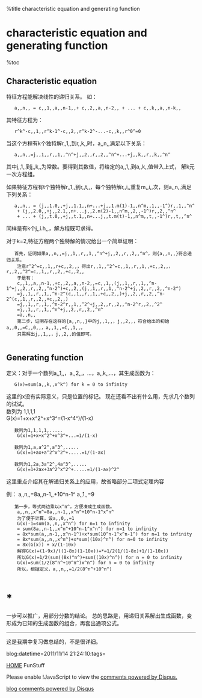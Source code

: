 %title characteristic equation and generating function


=characteristic equation and generating function=

%toc

==Characteristic equation==
特征方程能解决线性的递归关系。
如：
    a,,n,, = c,,1,,a,,n-1,,+ c,,2,,a,,n-2,, + ... + c,,k,,a,,n-k,,
其特征方程为：
    r^k^-c,,1,,r^k-1^-c,,2,,r^k-2^-...-c,,k,,r^0^=0
当这个方程有k个独特解r,,1,,到r,,k,,时，a,,n,,满足以下关系：
    a,,n,,=j,,1,,r,,1,,^n^+j,,2,,r,,2,,^n^+...+j,,k,,r,,k,,^n^
其中j,,1,,到j,,k,,为常数。要得到其数值，将给定的a,,1,,到a,,k,,值带入上式，
解k元一次方程组。

如果特征方程有t个独特解r,,1,,到r,,t,,，每个独特解r,,i,,重复m,,i,,次，则a,,n,,满足下列关系：
    a,,n,, = (j,,1.0,,+j,,1.1,,n+...+j,,1.m(1)-1,,n^m,,1,,-1^)r,,1,,^n^<br>
    + (j,,2.0,,+j,,2.1,,n+...j,,2.m(2)-1,,n^m,,2,,-1^)r,,2,,^n^<br>
    + ... + (j,,t.0,,+j,,t.1,,n+...j,,t.m(t)-1,,n^m,,t,,-1^)r,,t,,^n^
同样是有k个j,,i.h,,，解方程既可求得。

对于k=2,特征方程两个独特解的情况给出一个简单证明：
    首先，证明如果a,,n,,=j,,1,,r,,1,,^n^+j,,2,,r,,2,,^n^，则{a,,n,,}符合递归关系。<br>
    注意r^2^=c,,1,,r+c,,2,,，得出r,,1,,^2^=c,,1,,r,,1,,+c,,2,,，r,,2,,^2^=c,,1,,r,,2,,+c,,2,,<br>
    于是有：<br>
    c,,1,,a,,n-1,,+c,,2,,a,,n-2,,=c,,1,,(j,,1,,r,,1,,^n-1^+j,,2,,r,,2,,^n-2^)+c,,2,,(j,,1,,r,,1,,^n-2^+j,,2,,r,,2,,^n-2^)<br>
    =j,,1,,r,,1,,^n-2^(c,,1,,r,,1,,+c,,2,,)+j,,2,,r,,2,,^n-2^(c,,1,,r,,2,,+c,,2,,)<br>
    =j,,1,,r,,1,,^n-2^r,,1,,^2^+j,,2,,r,,2,,^n-2^r,,2,,^2^<br>
    =j,,1,,r,,1,,^n^+j,,2,,r,,2,,^n^<br>
    =a,,n,,<br>
    第二步，证明存在这样的{a,,n,,}中的j,,1,,，j,,2,,，符合给出的初始a,,0,,=C,,0,,，a,,1,,=C,,1,,。<br>
    只需解出j,,1,,，j,,2,,的值即可。
    
==Generating function==

定义：对于一个数列a,,1,,，a,,2,,，...，a,,k,,...，其生成函数为：
    G(x)=sum(a,,k,,x^k^) for k = 0 to infinity
这里的x没有实际意义，只是位置的标记。
现在还看不出有什么用，先求几个数列的试试。<br>
    数列为 1,1,1,1<br>
    G(x)=1+x+x^2^+x^3^=(1-x^4^)/(1-x)

    数列为1,1,1,1,.....<br>
    G(x)=1+x+x^2^+x^3^+...=1/(1-x)

    数列为1,a,a^2^,a^3^,.....<br>
    G(x)=1+ax+a^2^x^2^+.....=1/(1-ax)

    数列为1,2a,3a^2^,4a^3^,.....<br>
    G(x)=1+2ax+3a^2^x^2^+.....=1/(1-ax)^2^

这里重点介绍其在解递归关系上的应用，故省略部分二项式定理内容

例： a,,n,,=8a,,n-1,,+10^n-1^  a,,1,,=9
    第一步，等式两边乘以x^n^，方便凑成生成函数。<br>
    a,,n,,x^n^=8a,,n-1,,x^n^+10^n-1^x^n^<br>
    为了便于计算，设a,,0,,=1<br>
    G(x)-1=sum(a,,n,,x^n^) for n=1 to infinity<br>
    = sum(8a,,n-1,,x^n^+10^n-1^x^n^) for n=1 to infinity<br>
    = 8x*sum(a,,n-1,,x^n-1^)+x*sum(10^n-1^x^n-1^) for n=1 to infinity<br>
    = 8x*sum(a,,n,,x^n^)+x*sum((10x)^n^) for n=0 to infinity<br>
    = 8x(G(x)) + x/(1-10x)<br>
    解得G(x)=(1-9x)/((1-8x)(1-10x))=*=1/2(1/(1-8x)+1/(1-10x))<br>
    所以G(x)=1/2(sum((8x)^n^)+sum((10x)^n^)) for n = 0 to infinity<br>
    G(x)=sum(1/2(8^n^+10^n^)x^n^) for n = 0 to infinity<br>
    所以，根据定义，a,,n,,=1/2(8^n^+10^n^)
    
=*=一步可以推广，用部分分数的结论。
总的思路是，用递归关系解出生成函数，变形成为已知的生成函数的组合，再套出通项公式。

----

这是我期中复习做总结的，不是很详细。
    
blog:datetime=2011/11/14 21:24:10:tags=

[[index|HOME]]     FunStuff

<div id="disqus_thread"></div>
<script type="text/javascript" src="comment.js">
</script>
<noscript>Please enable !JavaScript to view the <a href="http://disqus.com/?ref_noscript">comments powered by Disqus.</a></noscript>
<a href="http://disqus.com" class="dsq-brlink">blog comments powered by <span class="logo-disqus">Disqus</span></a>
<script type="text/javascript" src="count.js">
</script>

